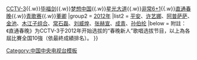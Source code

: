 {{Navbox
|name = 直通春晚
|title = 《[[直通春晚]]》历届全国十强
|state = expand
|group1 = 相关
|list1 = [[中国中央电视台|CCTV]]{{.w}}[[CCTV-3]]{{.w}}[[毕福剑]]{{.w}}[[梦想中国]]{{.w}}[[星光大道 (央视节目)|星光大道]]{{.w}}[[非常6+1]]{{.w}}[[直通春晚]]{{.w}}[[青歌赛]]{{.w}}[[董卿]]
|group2 = [[2012年]]
|list2 = [[平安]]、[[许艺娜]]、[[阿普萨萨]]、[[金池]]、[[木江子组合]]、[[常石磊]]、[[刘威煌]]、[[张赫宣]]、[[成青]]、[[孙伯纶]]
|below = 附註：《直通春晚》为CCTV-3于2012年开始选拔的“春晚新人”歌唱选拔节目，以上為各屆比賽全国10強（依最終成績排名）。
}}<noinclude>
[[Category:中国中央电视台模板]]
</noinclude>